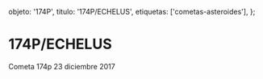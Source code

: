 
  objeto: '174P',
  titulo: '174P/ECHELUS',
  etiquetas: ['cometas-asteroides'],
};

# 174P/ECHELUS

<Imagen
  src="registro/174P_20171223_1_174p_20171223_i88.jpg"
  fecha="20171223"
/>

Cometa 174p 23 diciembre 2017